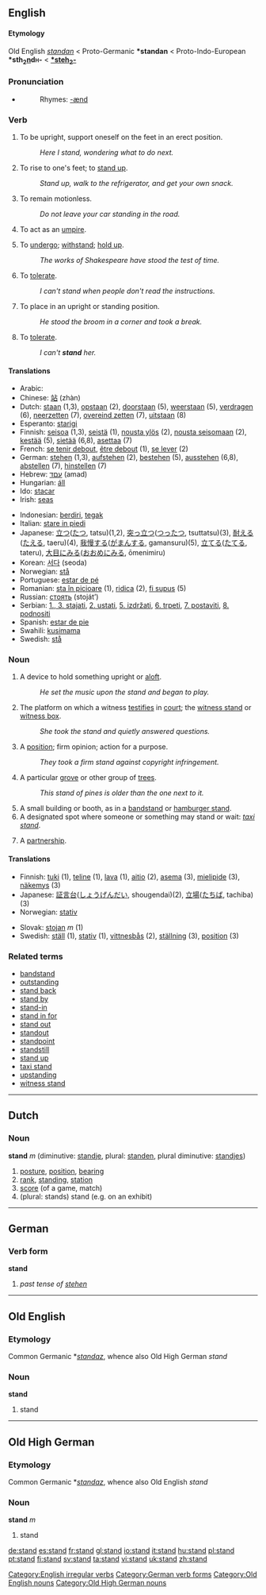 {{see|stånd}}
==English==

{{rank|everything|six|comes|500|stand|past|suppose|else}}

====Etymology====
Old English ''[[standan]]'' < Proto-Germanic '''*standan''' < Proto-Indo-European '''*sth<sub>2</sub><u>n</u>d<font size=-2>H</font>-''' < '''[[Wiktionary Appendix:Proto-Indo-European roots|*steh<sub>2</sub>-]]'''
===Pronunciation===
*{{IPA|/'stænd/}}
*:Rhymes: [[Rhymes:English:-ænd|-ænd]]
===Verb===
[[Category:English irregular verbs]]
{{en-verb|stands|standing|stood}}

#{{intransitive}} To be upright, support oneself on the feet in an erect position.
#:''Here I stand, wondering what to do next.''
#{{intransitive}} To rise to one's feet; to [[stand up]].
#:''Stand up, walk to the refrigerator, and get your own snack.''
#{{intransitive}} To remain motionless.
#:''Do not leave your car standing in the road.''
#{{intransitive}} {{cricket}} To act as an [[umpire]].
#{{intransitive}} To [[undergo]]; [[withstand]]; [[hold up]].
#:''The works of Shakespeare have stood the test of time.''
#{{intransitive}} To [[tolerate]].
#:''I can't stand when people don't read the instructions.''
#{{intransitive}} To place in an upright or standing position.
#:''He stood the broom in a corner and took a break.''
#{{transitive}} To [[tolerate]].
#:''I can't '''stand''' her.''

====Translations====
{{top}}
*Arabic: {{ARchar|[[وقف]]}} {{Unicode|(wáqafa)}}
*Chinese: [[站]] (zhàn)
*Dutch: [[staan]] (1,3), [[opstaan]] (2), [[doorstaan]] (5), [[weerstaan]] (5), [[verdragen]] (6), [[neerzetten]] (7), [[overeind zetten]] (7), [[uitstaan]] (8)
*Esperanto: [[starigi]]
*Finnish: [[seisoa]] (1,3), [[seistä]] (1), [[nousta ylös]] (2), [[nousta seisomaan]] (2), [[kestää]] (5), [[sietää]] (6,8), [[asettaa]] (7)
*French: [[se tenir debout]], [[être debout]] (1), [[se lever]] (2)
*German: [[stehen]] (1,3), [[aufstehen]] (2), [[bestehen]] (5), [[ausstehen]] (6,8), [[abstellen]] (7), [[hinstellen]] (7)
*Hebrew: [[עםד]] (amad)
*Hungarian: [[áll]]
*Ido: [[stacar]]
*Irish: [[seas#Irish|seas]]
{{mid}}
*Indonesian: [[diri|berdiri]], [[tegak]]
*Italian: [[stare in piedi]]
*Japanese: [[立つ]]([[たつ]], tatsu)(1,2), [[突っ立つ]]([[つったつ]], tsuttatsu)(3), [[耐える]]([[たえる]], taeru)(4), [[我慢]]する([[がまん]]する, gamansuru)(5), [[立てる]]([[たてる]], tateru), [[大目にみる]]([[おおめにみる]], ōmenimiru)
*Korean: [[서다]] (seoda)
*Norwegian: [[stå]]
*Portuguese: [[estar de pé]]
*Romanian: [[sta în picioare]] (1), [[ridica]] (2), [[fi supus]] (5)
*Russian: [[стоять]] (stoját’)
*Serbian: [[1., 3. stajati]], [[2. ustati]], [[5. izdržati]], [[6. trpeti]], [[7. postaviti]], [[8. podnositi]]
*Spanish: [[estar de pie]]
*Swahili: [[kusimama]]
*Swedish: [[stå]]
{{bottom}}

===Noun===
{{en-noun}}
# A device to hold something upright or [[aloft]].
#: ''He set the music upon the stand and began to play.''
# The platform on which a witness [[testifies]] in [[court]]; the [[witness stand]] or [[witness box]].
#: ''She took the stand and quietly answered questions.''
# A [[position]]; firm opinion; action for a purpose.
#: ''They took a firm stand against copyright infringement.''
# A particular [[grove]] or other group of [[tree]]s.
#: ''This stand of pines is older than the one next to it.''
# A small building or booth, as in a [[bandstand]] or [[hamburger stand]].
# A designated spot where someone or something may stand or wait: ''[[taxi stand]]''.
#{{cricket}} A [[partnership]].

====Translations====
{{top}}
*Finnish: [[tuki]] (1), [[teline]] (1), [[lava]] (1), [[aitio]] (2), [[asema]] (3), [[mielipide]] (3), [[näkemys]] (3)
*Japanese: [[証言]][[台]]([[しょうげん]]だい, shougendai)(2), [[立場]]([[たちば]], tachiba)(3)
*Norwegian: [[stativ]]
{{mid}}
*Slovak: [[stojan]] ''m'' (1)
*Swedish: [[ställ]] (1), [[stativ]] (1), [[vittnesbås]] (2), [[ställning]] (3), [[position]] (3)
{{bottom}}

===Related terms===
*[[bandstand]]
*[[outstanding]]
*[[stand back]]
*[[stand by]]
*[[stand-in]]
*[[stand in for]]
*[[stand out]]
*[[standout]]
*[[standpoint]] 
*[[standstill]] 
*[[stand up]]
*[[taxi stand]]
*[[upstanding]]
*[[witness stand]]
----

==Dutch==

===Noun===
'''stand''' ''m'' (diminutive: [[standje]], plural: [[standen]], plural diminutive: [[standjes]])

# [[posture]], [[position]], [[bearing]]
# [[rank]], [[standing]], [[station]]
# [[score]] (of a game, match)
# (plural: stands) stand (e.g. on an exhibit)

----

==German==

===Verb form===
'''stand'''

# ''past tense of [[stehen]]''
[[Category:German verb forms]]

----

==Old English==
===Etymology===
Common Germanic *''[[standaz]]'', whence also Old High German ''stand''
===Noun===
'''stand'''

# stand

[[Category:Old English nouns]]

----

==Old High German==
===Etymology===
Common Germanic *''[[standaz]]'', whence also Old English ''stand''
===Noun===
'''stand''' ''m''

# stand

[[Category:Old High German nouns]]

[[de:stand]]
[[es:stand]]
[[fr:stand]]
[[gl:stand]]
[[io:stand]]
[[it:stand]]
[[hu:stand]]
[[pl:stand]]
[[pt:stand]]
[[fi:stand]]
[[sv:stand]]
[[ta:stand]]
[[vi:stand]]
[[uk:stand]]
[[zh:stand]]